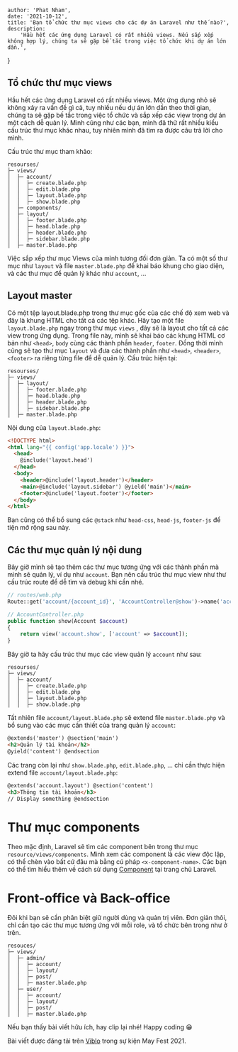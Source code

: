 
    author: 'Phat Nham',
    date: '2021-10-12',
    title: 'Bạn tổ chức thư mục views cho các dự án Laravel như thế nào?',
    description:
        'Hầu hết các ứng dụng Laravel có rất nhiều views. Nếu sắp xếp không hợp lý, chúng ta sẽ gặp bế tắc trong việc tổ chức khi dự án lớn dần.',
}


## Tổ chức thư mục views

Hầu hết các ứng dụng Laravel có rất nhiều views. Một ứng dụng nhỏ sẽ không xảy ra vấn đề gì cả, tuy nhiều nếu dự án lớn dần theo thời gian, chúng ta sẽ gặp bế tắc trong việc tổ chức và sắp xếp các view trong dự án một cách dễ quản lý.
Mình cũng như các bạn, mình đã thử rất nhiều kiểu cấu trúc thư mục khác nhau, tuy nhiên mình đã tìm ra được câu trả lời cho mình.

Cấu trúc thư mục tham khảo:

```
resourses/
├─ views/
│  ├─ account/
│  │  ├─ create.blade.php
│  │  ├─ edit.blade.php
│  │  ├─ layout.blade.php
│  │  ├─ show.blade.php
│  ├─ components/
│  ├─ layout/
│  │  ├─ footer.blade.php
│  │  ├─ head.blade.php
│  │  ├─ header.blade.php
│  │  ├─ sidebar.blade.php
│  ├─ master.blade.php
```

Việc sắp xếp thư mục Views của mình tương đối đơn giản. Ta có một số thư mục như `layout` và file `master.blade.php` để khai báo khung cho giao diện, và các thư mục để quản lý khác như `account`, ...

## Layout master

Có một tệp layout.blade.php trong thư mục gốc của các chế độ xem web và đây là khung HTML cho tất cả các tệp khác.
Hãy tạo một file `layout.blade.php` ngay trong thư mục `views` , đây sẽ là layout cho tất cả các view trong ứng dụng.
Trong file này, mình sẽ khai báo các khung HTML cơ bản như `<head>`, `body` cùng các thành phần `header`, `footer`. Đồng thời mình cũng sẽ tạo thư mục `layout` và đưa các thành phần như `<head>`, `<header>`, `<footer>` ra riêng từng file để dễ quản lý.
Cấu trúc hiện tại:

```
resourses/
├─ views/
│  ├─ layout/
│  │  ├─ footer.blade.php
│  │  ├─ head.blade.php
│  │  ├─ header.blade.php
│  │  ├─ sidebar.blade.php
│  ├─ master.blade.php
```

Nội dung của `layout.blade.php`:

```html
<!DOCTYPE html>
<html lang="{{ config('app.locale') }}">
  <head>
    @include('layout.head')
  </head>
  <body>
    <header>@include('layout.header')</header>
    <main>@include('layout.sidebar') @yield('main')</main>
    <footer>@include('layout.footer')</footer>
  </body>
</html>
```

Bạn cũng có thể bổ sung các `@stack` như `head-css`, `head-js`, `footer-js` để tiện mở rộng sau này.

## Các thư mục quản lý nội dung

Bây giờ mình sẽ tạo thêm các thư mục tương ứng với các thành phần mà mình sẽ quản lý, ví dụ như `account`. Bạn nên cấu trúc thư mục view như thư cấu trúc route để dễ tìm và debug khi cần nhé.

```php
// routes/web.php
Route::get('account/{account_id}', 'AccountController@show')->name('account.show');
```

```php
// AccountController.php
public function show(Account $account)
{
    return view('account.show', ['account' => $account]);
}
```

Bây giờ ta hãy cấu trúc thư mục các view quản lý `account` như sau:

```
resourses/
├─ views/
│  ├─ account/
│  │  ├─ create.blade.php
│  │  ├─ edit.blade.php
│  │  ├─ layout.blade.php
│  │  ├─ show.blade.php
```

Tất nhiên file `account/layout.blade.php` sẽ extend file `master.blade.php` và bổ sung vào các mục cần thiết của trang quản lý `account`:

```html
@extends('master') @section('main')
<h2>Quản lý tài khoản</h2>
@yield('content') @endsection
```

Các trang còn lại như `show.blade.php`, `edit.blade.php`, ... chỉ cần thực hiện extend file `account/layout.blade.php`:

```html
@extends('account.layout') @section('content')
<h3>Thông tin tài khoản</h3>
// Display something @endsection
```

# Thư mục components

Theo mặc định, Laravel sẽ tìm các component bên trong thư mục `resource/views/components`. Mình xem các component là các view độc lập, có thể chèn vào bất cứ đâu mà bằng cú pháp `<x-component-name>`. Các bạn có thể tìm hiểu thêm về cách sử dụng [Component](https://laravel.com/docs/8.x/blade#components) tại trang chủ Laravel.

# Front-office và Back-office

Đôi khi bạn sẽ cần phân biệt giữ người dùng và quản trị viên. Đơn giản thôi, chỉ cần tạo các thư mục tương ứng với mỗi role, và tổ chức bên trong như ở trên.

```
resouces/
├─ views/
│  ├─ admin/
│  │  ├─ account/
│  │  ├─ layout/
│  │  ├─ post/
│  │  ├─ master.blade.php
│  ├─ user/
│  │  ├─ account/
│  │  ├─ layout/
│  │  ├─ post/
│  │  ├─ master.blade.php
```

Nếu bạn thấy bài viết hữu ích, hay clip lại nhé! Happy coding 😁

Bài viết được đăng tải trên [Viblo](https://viblo.asia/p/ban-to-chuc-thu-muc-views-cho-cac-du-an-laravel-nhu-the-nao-ByEZkabE5Q0) trong sự kiện May Fest 2021.

